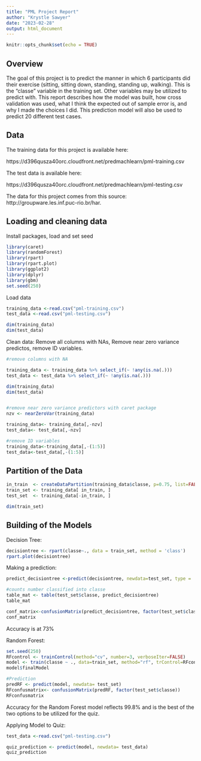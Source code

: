 ```yaml
---
title: "PML Project Report"
author: "Krystle Sawyer"
date: "2023-02-28"
output: html_document
---
```


```r
knitr::opts_chunk$set(echo = TRUE)
```

## Overview

The goal of this project is to predict the manner in which 6 participants did their exercise (sitting, sitting down, standing, standing up, walking). This is the "classe" variable in the training set. Other variables may be utilized to predict with. This report describes how the model was built, how cross validation was used, what I think the expected out of sample error is, and why I made the choices I did. This prediction model will also be used to predict 20 different test cases. 


## Data 
The training data for this project is available here: 

https://d396qusza40orc.cloudfront.net/predmachlearn/pml-training.csv

The test data is available here:

https://d396qusza40orc.cloudfront.net/predmachlearn/pml-testing.csv

The data for this project comes from this source: http://groupware.les.inf.puc-rio.br/har. 

## Loading and cleaning data

Install packages, load and set seed
```r
library(caret)
library(randomForest)
library(rpart)
library(rpart.plot)
library(ggplot2)
library(dplyr)
library(gbm)
set.seed(250)
```


Load data
```r
training_data <-read.csv("pml-training.csv")
test_data <-read.csv("pml-testing.csv")

dim(training_data)
dim(test_data)
```

Clean data: Remove all columns with NAs, Remove near zero variance predictos, remove ID variables. 
```r
#remove columns with NA

training_data <- training_data %>% select_if(~ !any(is.na(.)))
test_data <- test_data %>% select_if(~ !any(is.na(.)))

dim(training_data)
dim(test_data)


#remove near zero variance predictors with caret package
nzv <- nearZeroVar(training_data)

training_data<- training_data[,-nzv]
test_data<- test_data[,-nzv]

#remove ID variables
training_data<-training_data[,-(1:5)]
test_data<-test_data[,-(1:5)]

```

## Partition of the Data
```r
in_train  <- createDataPartition(training_data$classe, p=0.75, list=FALSE)
train_set <- training_data[ in_train, ]
test_set  <- training_data[-in_train, ]

dim(train_set)

```


## Building of the Models

Decision Tree:
```r

decisiontree <- rpart(classe~., data = train_set, method = 'class')
rpart.plot(decisiontree)
```
Making a prediction:
```r
predict_decisiontree <-predict(decisiontree, newdata=test_set, type = 'class')

#counts number classified into classe
table_mat <- table(test_set$classe, predict_decisiontree)
table_mat

```
```r
conf_matrix<-confusionMatrix(predict_decisiontree, factor(test_set$classe))
conf_matrix
```
Accuracy is at 73%


Random Forest:
```r
set.seed(250)
RFcontrol <- trainControl(method="cv", number=3, verboseIter=FALSE)
model <- train(classe ~ ., data=train_set, method="rf", trControl=RFcontrol)
model$finalModel
```

```r
#Prediction
predRF <- predict(model, newdata= test_set)
RFconfusmatrix<- confusionMatrix(predRF, factor(test_set$classe))
RFconfusmatrix
```
Accuracy for the Random Forest model reflects 99.8% and is the best of the two options to be utilized for the quiz. 



Applying Model to Quiz:

```r

test_data <-read.csv("pml-testing.csv")

quiz_prediction <- predict(model, newdata= test_data)
quiz_prediction

```




